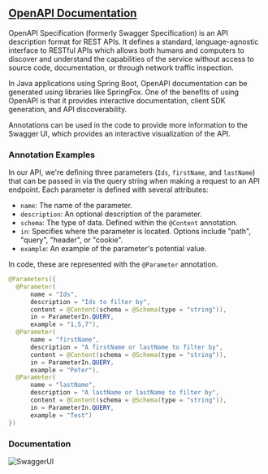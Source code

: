 ## [OpenAPI Documentation](/architecture/components/swagger)

OpenAPI Specification (formerly Swagger Specification) is an API description format for REST APIs. It defines a standard, language-agnostic interface to RESTful APIs which allows both humans and computers to discover and understand the capabilities of the service without access to source code, documentation, or through network traffic inspection.

In Java applications using Spring Boot, OpenAPI documentation can be generated using libraries like SpringFox. One of the benefits of using OpenAPI is that it provides interactive documentation, client SDK generation, and API discoverability.

Annotations can be used in the code to provide more information to the Swagger UI, which provides an interactive visualization of the API.

### Annotation Examples

In our API, we're defining three parameters (`Ids`, `firstName`, and `lastName`) that can be passed in via the query string when making a request to an API endpoint. Each parameter is defined with several attributes:

- `name`: The name of the parameter.
- `description`: An optional description of the parameter.
- `schema`: The type of data. Defined within the `@Content` annotation.
- `in`: Specifies where the parameter is located. Options include "path", "query", "header", or "cookie".
- `example`: An example of the parameter's potential value.

In code, these are represented with the `@Parameter` annotation.

```java copy
@Parameters({
  @Parameter(
      name = "Ids",
      description = "Ids to filter by",
      content = @Content(schema = @Schema(type = "string")),
      in = ParameterIn.QUERY,
      example = "1,5,7"),
  @Parameter(
      name = "firstName",
      description = "A firstName or lastName to filter by",
      content = @Content(schema = @Schema(type = "string")),
      in = ParameterIn.QUERY,
      example = "Peter"),
  @Parameter(
      name = "lastName",
      description = "A lastName or lastName to filter by",
      content = @Content(schema = @Schema(type = "string")),
      in = ParameterIn.QUERY,
      example = "Test")
})
```

### Documentation

![SwaggerUI](../../../../public/images/swaggerapi.png)
